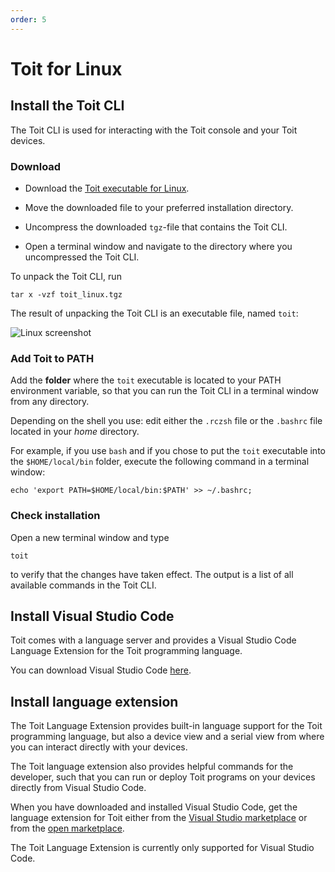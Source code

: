 ```yaml
---
order: 5
---
```



# Toit for Linux

## Install the Toit CLI

The Toit CLI is used for interacting with the Toit console and your Toit devices.

### Download

- Download the [Toit executable for Linux](https://archive.toit.io/cli/latest/linux).

- Move the downloaded file to your preferred installation directory.

- Uncompress the downloaded `tgz`-file that contains the Toit CLI.

- Open a terminal window and navigate to the directory where you uncompressed the Toit CLI.

To unpack the Toit CLI, run

```shell
tar x -vzf toit_linux.tgz
```

The result of unpacking the Toit CLI is an executable file, named `toit`:

<img src={Extract} alt="Linux screenshot" />

### Add Toit to PATH

Add the **folder** where the `toit` executable is located to your PATH environment variable, so that you can run the Toit CLI in a terminal window from any directory.

Depending on the shell you use: edit either the `.rczsh` file or the `.bashrc` file located in your _home_ directory.

For example, if you use `bash` and if you chose to put the `toit` executable into the `$HOME/local/bin` folder,
execute the following command in a terminal window:

```shell
echo 'export PATH=$HOME/local/bin:$PATH' >> ~/.bashrc;
```

### Check installation

Open a new terminal window and type

```shell
toit
```

to verify that the changes have taken effect. The output is a list of all available commands in the Toit CLI.

## Install Visual Studio Code

Toit comes with a language server and provides a Visual Studio Code Language Extension for the Toit programming language.

You can download Visual Studio Code [here](https://code.visualstudio.com/Download).

## Install language extension

The Toit Language Extension provides built-in language support for the Toit programming language, but also a device view and a serial view from where you
can interact directly with your devices.

The Toit language extension also provides helpful commands for the developer, such that you can run or deploy Toit programs on
your devices directly from Visual Studio Code.

When you have downloaded and installed Visual Studio Code, get the language extension for Toit either from the [Visual Studio marketplace](https://marketplace.visualstudio.com/items?itemName=toit.toit)
or from the [open marketplace](https://open-vsx.org/extension/toit/toit).

The Toit Language Extension is currently only supported for Visual Studio Code.
